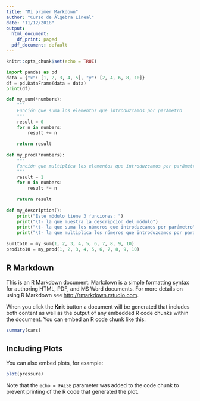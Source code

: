 ```yaml
---
title: "Mi primer Markdown"
author: "Curso de Álgebra Lineal"
date: "11/12/2018"
output:
  html_document:
    df_print: paged
  pdf_document: default
---
```


```r
knitr::opts_chunk$set(echo = TRUE)
```

```python
import pandas as pd
data = {"x": [1, 2, 3, 4, 5], "y": [2, 4, 6, 8, 10]}
df = pd.DataFrame(data = data)
print(df)
```

```python
def my_sum(*numbers):
    """
    Función que suma los elementos que introduzcamos por parámetro
    """
    result = 0
    for n in numbers:
        result += n
  
    return result
  
def my_prod(*numbers):
    """
    Función que multiplica los elementos que introduzcamos por parámetro
    """
    result = 1
    for n in numbers:
        result *= n
  
    return result
    
def my_description():
    print("Este módulo tiene 3 funciones: ")
    print("\t- la que muestra la descripción del módulo")
    print("\t- la que suma los números que introduzcamos por parámetro")
    print("\t- la que multiplica los números que introduzcamos por parámetro")
    
sum1to10 = my_sum(1, 2, 3, 4, 5, 6, 7, 8, 9, 10)
prod1to10 = my_prod(1, 2, 3, 4, 5, 6, 7, 8, 9, 10)

```

## R Markdown

This is an R Markdown document. Markdown is a simple formatting syntax for authoring HTML, PDF, and MS Word documents. For more details on using R Markdown see <http://rmarkdown.rstudio.com>.

When you click the **Knit** button a document will be generated that includes both content as well as the output of any embedded R code chunks within the document. You can embed an R code chunk like this:

```r
summary(cars)
```

## Including Plots

You can also embed plots, for example:

```r
plot(pressure)
```

Note that the `echo = FALSE` parameter was added to the code chunk to prevent printing of the R code that generated the plot.
